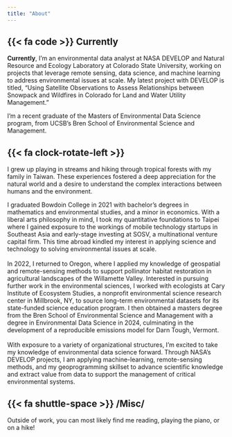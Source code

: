 ```yaml
---
title: "About"
---
```


## {{< fa code >}} Currently

**Currently**, I'm an environmental data analyst at NASA DEVELOP and Natural Resource and Ecology Laboratory at Colorado State University, working on projects that leverage remote sensing, data science, and machine learning to address environmental issues at scale. My latest project with DEVELOP is titled, "Using Satellite Observations to Assess Relationships between Snowpack and Wildfires in Colorado for Land and Water Utility Management."

I'm a recent graduate of the Masters of Environmental Data Science program, from UCSB's Bren School of Environmental Science and Management.

## {{< fa clock-rotate-left >}}

I grew up playing in streams and hiking through tropical forests with my family in Taiwan. These experiences fostered a deep appreciation for the natural world and a desire to understand the complex interactions between humans and the environment.

I graduated Bowdoin College in 2021 with bachelor's degrees in mathematics and environmental studies, and a minor in economics. With a liberal arts philosophy in mind, I took my quantitative foundations to Taipei where I gained exposure to the workings of mobile technology startups in Southeast Asia and early-stage investing at SOSV, a multinational venture capital firm. This time abroad kindled my interest in applying science and technology to solving environmental issues at scale.\
\
In 2022, I returned to Oregon, where I applied my knowledge of geospatial and remote-sensing methods to support pollinator habitat restoration in agricultural landscapes of the Willamette Valley. Interested in pursuing further work in the environmental sciences, I worked with ecologists at Cary Institute of Ecosystem Studies, a nonprofit environmental science research center in Millbrook, NY, to source long-term environmental datasets for its state-funded science education program. I then obtained a masters degree from the Bren School of Environmental Science and Management with a degree in Environmental Data Science in 2024, culminating in the development of a reproducible emissions model for Darn Tough, Vermont.\
\
With exposure to a variety of organizational structures, I'm excited to take my knowledge of environmental data science forward. Through NASA's DEVELOP projects, I am applying machine-learning, remote-sensing methods, and my geoprogramming skillset to advance scientific knowledge and extract value from data to support the management of critical environmental systems.

## {{< fa shuttle-space >}} /Misc/
Outside of work, you can most likely find me reading, playing the piano, or on a hike!





